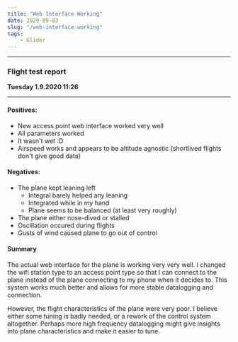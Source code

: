 ```yaml
---
title: "Web Interface Working"
date: 2020-09-03
slug: "/web-interface-working"
tags:
    - Glider
---
```


---

### Flight test report

**Tuesday 1.9.2020 11:26**

---

#### Positives:

-   New access point web interface worked very well
-   All parameters worked
-   It wasn't wet :D
-   Airspeed works and appears to be altitude agnostic (shortlived flights don't give good data)

#### Negatives:

-   The plane kept leaning left
    -   Integral barely helped any leaning
    -   Integrated while in my hand
    -   Plane seems to be balanced (at least very roughly)
-   The plane either nose-dived or stalled
-   Oscillation occured during flights
-   Gusts of wind caused plane to go out of control

#### Summary

The actual web interface for the plane is working very very well. I changed the wifi station type to
an access point type so that I can connect to the plane instead of the plane connecting to my phone
when it decides to. This system works much better and allows for more stable datalogging and connection.

However, the flight characteristics of the plane were very poor. I believe either some tuning is badly
needed, or a rework of the control system altogether. Perhaps more high frequency datalogging might give
insights into plane characteristics and make it easier to tune.
